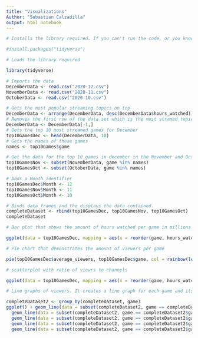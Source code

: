 ---
title: "Visualizations"
Author: "Sebastian Calzadilla"
output: html_notebook
---

```{r}
# Installs the library required. If you can't run the code, or you know you don't have the library, please remove the # underneath and run the chunk.

#install.packages("tidyverse")
```


```{r}
# Loads the library required

library(tidyverse)
```

```{r}
# Imports the data
DecemberData <- read.csv("2020-12.csv")
NovemberData <- read.csv("2020-11.csv")
OctoberData <- read.csv("2020-10.csv")
```

```{r}
# Gets the most popular streaming topics on top
DecemberData <- arrange(DecemberData, desc(DecemberData$hours_watched))
# Removes the first row of the data set which is the most stramed topic. This is Chatting which I suppose is intervies and not E-sports per se
DecemberData <- DecemberData[-1,]
# Gets the top 10 most streamed games for December
top10GamesDec <- head(DecemberData, 10)
# Gets the names of these games
names <- top10Games$game

# Get the data for the top 10 games in december in the November and October's data frames.
top10GamesNov <- subset(NovemberData, game %in% names)
top10GamesOct <- subset(OctoberData, game %in% names)

# Adds a Month identifier
top10GamesDec$Month <- 12
top10GamesNov$Month <- 11
top10GamesOct$Month <- 10

# Binds data frames and the displays the data contained.
completeDataset <- rbind(top10GamesDec, top10GamesNov, top10GamesOct)
completeDataset

```



```{r}
# Bar plot that shows the amount of hours watched per game in millions for the month of December

ggplot(data = top10GamesDec, mapping = aes(x = reorder(game, hours_watched), y = hours_watched/1000000, fill = game)) + geom_col() + theme(legend.position = "none") + coord_flip() +geom_text(aes(label = hours_watched/1000000), position = position_dodge(width = 0.9), hjust = 0.7) + labs( title = "Amount of hours watched per game", subtitle = "Data for the month of December", caption = "data gathered from: streamhatchet.com") + xlab("Game Name") + ylab("Hours in millions")
```



```{r}
# Pie chart that demonstrates the amount of viewers per game

pie(top10GamesDec$average_viewers, top10GamesDec$game, col = rainbow(length(top10GamesDec$game)), main = "Average viewers per game")
```

```{r}
# scatterplot with ratio of viewrs to channels

ggplot(data = top10GamesDec, mapping = aes(x = reorder(game, hours_watched), y = average_viewers/average_channels, color = game)) + geom_point(aes(size=1)) +coord_flip() + theme(legend.position = "none") + labs( title = "Ratio of viewers per channel", subtitle = "Data for the month of December", caption = "data gathered from: streamhatchet.com") + xlab("Game Name") + ylab("Viewers per unique channel in average")

```

```{r}
# Line graphs of viewers. It creates a line graph for each game and its data.

completeDataset2 <- group_by(completeDataset, game)
ggplot() + geom_line(data = subset(completeDataset2, game == completeDataset2$game[1]), mapping = aes(x = Month, y = average_viewers/1000, color = game, group = 1))+ geom_line(data = subset(completeDataset2, game == completeDataset2$game[2]), mapping = aes(x = Month, y = average_viewers/1000, color = game, group = 1)) + geom_line(data = subset(completeDataset2, game == completeDataset2$game[3]), mapping = aes(x = Month, y = average_viewers/1000, color = game, group = 1)) +
  geom_line(data = subset(completeDataset2, game == completeDataset2$game[4]), mapping = aes(x = Month, y = average_viewers/1000, color = game, group = 1)) + geom_line(data = subset(completeDataset2, game == completeDataset2$game[5]), mapping = aes(x = Month, y = average_viewers/1000, color = game, group = 1)) +
  geom_line(data = subset(completeDataset2, game == completeDataset2$game[6]), mapping = aes(x = Month, y = average_viewers/1000, color = game, group = 1)) + geom_line(data = subset(completeDataset2, game == completeDataset2$game[7]), mapping = aes(x = Month, y = average_viewers/1000, color = game, group = 1)) +
  geom_line(data = subset(completeDataset2, game == completeDataset2$game[8]), mapping = aes(x = Month, y = average_viewers/1000, color = game, group = 1)) + geom_line(data = subset(completeDataset2, game == completeDataset2$game[9]), mapping = aes(x = Month, y = average_viewers/1000, color = game, group = 1)) +
  geom_line(data = subset(completeDataset2, game == completeDataset2$game[10]), mapping = aes(x = Month, y = average_viewers/1000, color = game, group = 1)) + labs( title = "Average amount of viewers per Month", subtitle = "Data from October 2020 to December 2020", caption = "data gathered from: streamhatchet.com") + xlab("Month") + ylab("Viewers in thousands")
```



